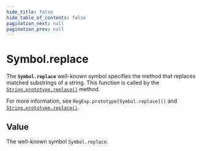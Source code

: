 ```yaml
---
hide_title: false
hide_table_of_contents: false
pagination_next: null
pagination_prev: null
---
```

# Symbol.replace

The **`Symbol.replace`** well-known symbol specifies the method that replaces matched substrings of a string. This function is called by the [`String.prototype.replace()`](../../globals/String/prototype/replace.md) method.

For more information, see `RegExp.prototype[Symbol.replace]()` and [`String.prototype.replace()`](../../globals/String/prototype/replace.md).

## Value

The well-known symbol `Symbol.replace`.
